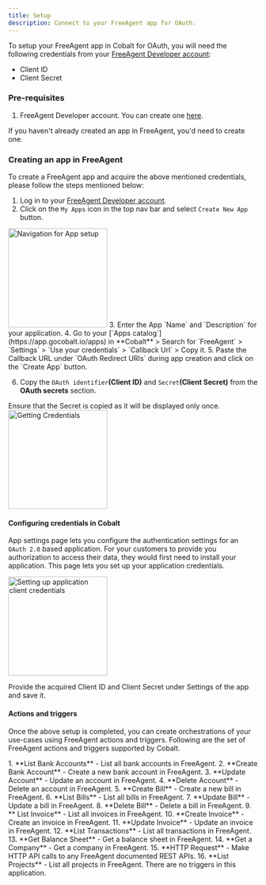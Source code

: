 ```yaml
---
title: Setup
description: Connect to your FreeAgent app for OAuth.
---
```

To setup your FreeAgent app in Cobalt for OAuth, you will need the following credentials from your [FreeAgent Developer account](https://dev.freeagent.com/apps):
- Client ID
- Client Secret

### Pre-requisites

1. FreeAgent Developer account. You can create one [here](https://dev.freeagent.com/signup).

<Info>If you haven't already created an app in FreeAgent, you'd need to create one.</Info>

### Creating an app in FreeAgent

To create a FreeAgent app and acquire the above mentioned credentials, please follow the steps mentioned below:

1. Log in to your [FreeAgent Developer account](https://dev.freeagent.com/apps).
2. Click on the `My Apps` icon in the top nav bar and select `Create New App` button.
<img height="200" src="/images/Freeagent/freeagent_navigation.png" alt="Navigation for App setup"/>
3. Enter the App `Name` and `Description` for your application.
4. Go to your [`Apps catalog`](https://app.gocobalt.io/apps) in **Cobalt** > Search for `FreeAgent` > `Settings` > `Use your credentials` > `Callback Url` > Copy it.
5. Paste the Callback URL under `OAuth Redirect URIs` during app creation and click on the `Create App` button.

6. Copy the `OAuth identifier`**(Client ID)** and `Secret`**(Client Secret)** from the **OAuth secrets** section.
<Note>
Ensure that the Secret is copied as it will be displayed only once.
</Note>
<img height="200" src="/images/Freeagent/freeagent_credentials.png" alt="Getting Credentials"/>

#### Configuring credentials in Cobalt
App settings page lets you configure the authentication settings for an `OAuth 2.0` based application. For your customers to provide you authorization to access their data,
they would first need to install your application. This page lets you set up your application credentials.

<img height="200" src="/images/Freeagent/freeagent_cobalt.png" alt="Setting up application client credentials"/>

Provide the acquired Client ID and Client Secret under Settings of the app and save it.

#### Actions and triggers
Once the above setup is completed, you can create orchestrations of your use-cases using FreeAgent actions and triggers. Following are the set of FreeAgent actions and triggers
supported by Cobalt.

<Tabs>
  <Tab title="Actions">
  <AccordionGroup>
  <Accordion title="Accounts">
     1. **List Bank Accounts** - List all bank accounts in FreeAgent.
     2. **Create Bank Account** - Create a new bank account in FreeAgent.
     3. **Update Account** - Update an account in FreeAgent.
     4. **Delete Account** - Delete an account in FreeAgent.
     </Accordion>
     <Accordion title="Bills">
     5. **Create Bill** - Create a new bill in FreeAgent.
     6. **List Bills** - List all bills in FreeAgent.
     7. **Update Bill** - Update a bill in FreeAgent.
     8. **Delete Bill** - Delete a bill in FreeAgent.
      </Accordion>
     <Accordion title="Invoice">
     9. ** List Invoice** - List all invoices in FreeAgent.
     10. **Create Invoice** - Create an invoice in FreeAgent.
     11. **Update Invoice** - Update an invoice in FreeAgent.
      </Accordion>
     <Accordion title="Transaction">
     12. **List Transactions** - List all transactions in FreeAgent.
      </Accordion>
         <Accordion title="Balance Sheet">
     13. **Get Balance Sheet** - Get a balance sheet in FreeAgent.
      </Accordion>
         <Accordion title="Company">
     14. **Get a Company** - Get a company in FreeAgent.
      </Accordion>
     <Accordion title="Others">
     15. **HTTP Request** - Make HTTP API calls to any FreeAgent documented REST APIs.
     16. **List Projects** - List all projects in FreeAgent.
      </Accordion>
    </AccordionGroup>
  </Tab>
  
  <Tab title="Triggers">
        There are no triggers in this application.
  </Tab>
</Tabs>